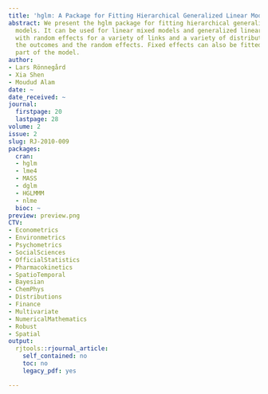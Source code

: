 ```yaml
---
title: 'hglm: A Package for Fitting Hierarchical Generalized Linear Models'
abstract: We present the hglm package for fitting hierarchical generalized linear
  models. It can be used for linear mixed models and generalized linear mixed models
  with random effects for a variety of links and a variety of distributions for both
  the outcomes and the random effects. Fixed effects can also be fitted in the dispersion
  part of the model.
author:
- Lars Rönnegård
- Xia Shen
- Moudud Alam
date: ~
date_received: ~
journal:
  firstpage: 20
  lastpage: 28
volume: 2
issue: 2
slug: RJ-2010-009
packages:
  cran:
  - hglm
  - lme4
  - MASS
  - dglm
  - HGLMMM
  - nlme
  bioc: ~
preview: preview.png
CTV:
- Econometrics
- Environmetrics
- Psychometrics
- SocialSciences
- OfficialStatistics
- Pharmacokinetics
- SpatioTemporal
- Bayesian
- ChemPhys
- Distributions
- Finance
- Multivariate
- NumericalMathematics
- Robust
- Spatial
output:
  rjtools::rjournal_article:
    self_contained: no
    toc: no
    legacy_pdf: yes

---
```

